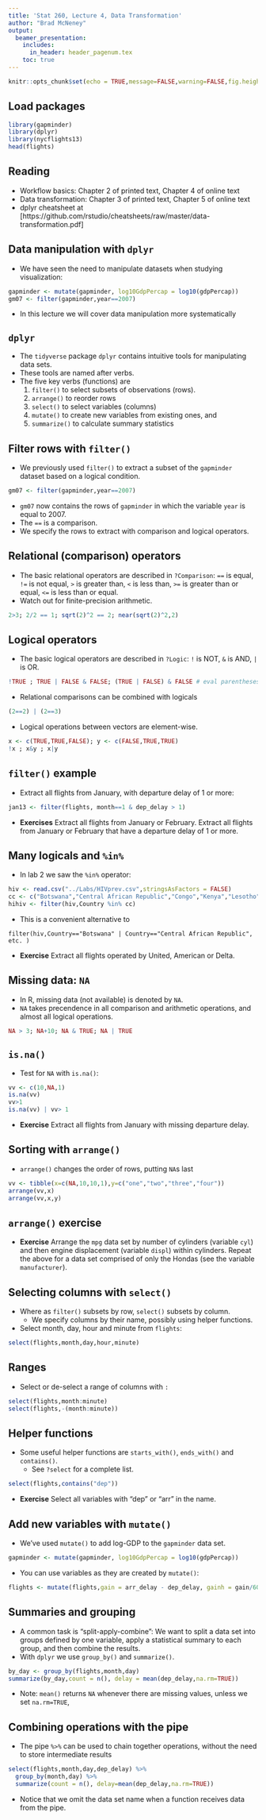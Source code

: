 ```yaml
---
title: 'Stat 260, Lecture 4, Data Transformation'
author: "Brad McNeney"
output: 
  beamer_presentation:
    includes:
      in_header: header_pagenum.tex
    toc: true
---
```


```r
knitr::opts_chunk$set(echo = TRUE,message=FALSE,warning=FALSE,fig.height=4)
```


## Load packages

\scriptsize

```r
library(gapminder)
library(dplyr)
library(nycflights13)
head(flights)
```

## Reading

* Workflow basics: Chapter 2 of printed text, Chapter 4 of online text
* Data transformation: Chapter 3 of printed text, Chapter 5 of online text
* dplyr cheatsheet at [https://github.com/rstudio/cheatsheets/raw/master/data-transformation.pdf]


## Data manipulation with `dplyr`

* We have seen the need to manipulate datasets when studying visualization:

\scriptsize
```r
gapminder <- mutate(gapminder, log10GdpPercap = log10(gdpPercap))
gm07 <- filter(gapminder,year==2007)
```

\normalsize

* In this lecture we will cover data manipulation more systematically

## `dplyr` 

* The `tidyverse` package `dplyr` contains intuitive tools for 
manipulating data sets.
* These tools are named after verbs.
* The five key verbs (functions) are
    1. `filter()` to select subsets of observations (rows).
    2. `arrange()` to reorder rows
    3. `select()` to select variables (columns)
    4. `mutate()` to create new variables from existing ones, and
    5. `summarize()` to calculate summary statistics

## Filter rows with `filter()`

* We previously used `filter()` to extract a subset of the 
`gapminder` dataset based on a logical condition.

\scriptsize
```r
gm07 <- filter(gapminder,year==2007)
```


* `gm07` now contains the rows of `gapminder` in which the variable
`year` is equal to 2007.
* The `==` is a comparison. 
* We specify the rows to extract with comparison and logical operators.

## Relational (comparison) operators

\scriptsize

* The basic relational operators are described in `?Comparison`:
`==` is equal, `!=` is not equal, `>` is greater than, `<` is
less than, `>=` is greater than or equal, `<=` is less than or equal.
* Watch out for finite-precision arithmetic.

```r
2>3; 2/2 == 1; sqrt(2)^2 == 2; near(sqrt(2)^2,2) 
```

## Logical operators

\scriptsize

- The basic logical operators are described in `?Logic`: 
`!` is NOT, `&` is AND, `|` is OR.
```r
!TRUE ; TRUE | FALSE & FALSE; (TRUE | FALSE) & FALSE # eval parentheses first
```

- Relational comparisons can be combined with logicals
```r
(2==2) | (2==3) 
```

- Logical operations between vectors are element-wise.
```r
x <- c(TRUE,TRUE,FALSE); y <- c(FALSE,TRUE,TRUE)
!x ; x&y ; x|y
```

## `filter()` example

* Extract all flights from January, with departure delay of 1 or more:

\scriptsize

```r
jan13 <- filter(flights, month==1 & dep_delay > 1)
```

\normalsize

* **Exercises** Extract all flights from January or February.
Extract all flights from January or February that have 
a departure delay of 1 or more.




## Many logicals and `%in%`

* In lab 2 we saw the `%in%` operator:

\scriptsize

```r
hiv <- read.csv("../Labs/HIVprev.csv",stringsAsFactors = FALSE)
cc <- c("Botswana","Central African Republic","Congo","Kenya","Lesotho","Malawi","Namibia","South Africa","Swaziland","Uganda","Zambia","Zimbabwe")
hihiv <- filter(hiv,Country %in% cc)
```

\normalsize

* This is a convenient alternative to 

\scriptsize

```
filter(hiv,Country=="Botswana" | Country=="Central African Republic", etc. )
```

\normalsize

* **Exercise** Extract all flights operated by United, American or Delta.



## Missing data: `NA`

* In R, missing data (not available) is denoted by `NA`.
* `NA` takes precendence in all comparison and arithmetic operations,
and almost all logical operations.

\scriptsize

```r
NA > 3; NA+10; NA & TRUE; NA | TRUE
```


## `is.na()`

* Test for `NA` with `is.na()`:

\scriptsize

```r
vv <- c(10,NA,1)
is.na(vv)
vv>1
is.na(vv) | vv> 1
```

\normalsize

* **Exercise** Extract all flights from January with missing departure delay.


## Sorting with `arrange()`

* `arrange()` changes the order of rows, putting `NA`s last

\scriptsize

```r
vv <- tibble(x=c(NA,10,10,1),y=c("one","two","three","four"))
arrange(vv,x)
arrange(vv,x,y)
```

## `arrange()` exercise

* **Exercise** Arrange the `mpg` data set 
by number of cylinders (variable `cyl`) and then engine displacement (variable `displ`)
within cylinders. Repeat the above for a data set comprised of
only the Hondas (see the variable `manufacturer`).


## Selecting columns with `select()`

* Where as `filter()` subsets by row, `select()` subsets by column. 
    * We specify columns by their name, possibly using helper functions.

* Select month, day, hour and minute from `flights`:

\scriptsize

```r
select(flights,month,day,hour,minute)
```

## Ranges

* Select or de-select a range of columns with `:`


\tiny

```r
select(flights,month:minute)
select(flights,-(month:minute))
```

## Helper functions

* Some useful helper functions are `starts_with()`, `ends_with()` and `contains()`.
    * See `?select` for a complete list.
    
\scriptsize

```r
select(flights,contains("dep"))
```

* **Exercise** Select all variables with "dep" or "arr" in the name.

## Add new variables with `mutate()`

* We've used `mutate()` to add log-GDP to the `gapminder` data set.

\scriptsize

```r
gapminder <- mutate(gapminder, log10GdpPercap = log10(gdpPercap))
```

\normalsize

* You can use variables as they are created by `mutate()`:

\scriptsize

```r
flights <- mutate(flights,gain = arr_delay - dep_delay, gainh = gain/60)
```

## Summaries and grouping

* A common task is "split-apply-combine": We want to 
split a data set into groups defined by one variable, apply a statistical
summary to each group, and then combine the results.
* With `dplyr` we use `group_by()` and `summarize()`.

\scriptsize

```r
by_day <- group_by(flights,month,day)
summarize(by_day,count = n(), delay = mean(dep_delay,na.rm=TRUE))
```

\normalsize

* Note: `mean()` returns `NA` whenever
there are missing values, unless we set `na.rm=TRUE`, 

## Combining operations with the pipe

* The pipe `%>%` can be used to chain together operations,
without the need to store intermediate results

\scriptsize

```r
select(flights,month,day,dep_delay) %>% 
  group_by(month,day) %>% 
  summarize(count = n(), delay=mean(dep_delay,na.rm=TRUE)) 
```

\normalsize

* Notice that we omit the data set name when a function receives
data from the pipe.
